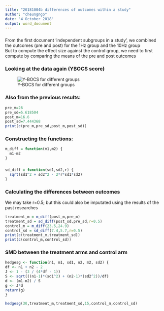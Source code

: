 ```yaml
---
title: "20181004b differences of outcomes within a study"
author: "cheungngo"
date: "4 October 2018"
output: word_document
---
```


###

From the first document 'independent subgroups in a study', we combined the outcomes (pre and post) for the 1Hz group and the 10Hz group  
But to compute the effect size against the control group, we need to first compute by comparing the means of the pre and post outcomes

###

### Looking at the data again (YBOCS score)

![Y-BOCS for different groups](OCD-TMS.png)

### Also from the previous results:

```r
pre_m=26
pre_sd=5.618504
post_m=16.6
post_sd=7.444368
print(c(pre_m,pre_sd,post_m,post_sd))
```

### Constructing the functions:

```r
m_diff = function(m1,m2) {
  m1-m2
}
```

###

```r
sd_diff = function(sd1,sd2,r) {
  sqrt(sd1^2 + sd2^2 - 2*r*sd1*sd2)
}
```

###

### Calculating the differences between outcomes

We may take r=0.5; but this could also be imputated using the results of the past researches  

```r
treatment_m = m_diff(post_m,pre_m)
treatment_sd = sd_diff(post_sd,pre_sd,r=0.5)
control_m = m_diff(23.5,24.9)
control_sd = sd_diff(7.4,5.7,r=0.5)
print(c(treatment_m,treatment_sd))
print(c(control_m,control_sd))
```

###

### SMD between the treatment arms and control arm

```r
hedgesg <- function(n1, m1, sd1, n2, m2, sd2) {
df <- n1 + n2 - 2
J <- 1 - (3 / (4*df - 1))
S <- sqrt(((n1-1)*(sd1^2) + (n2-1)*(sd2^2))/df)
d <- (m1-m2) / S
g <- J*d
return(g)
}
```

```r
hedgesg(30,treatment_m,treatment_sd,15,control_m,control_sd)
```

